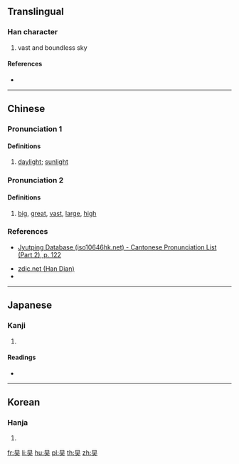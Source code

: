 ==Translingual==

===Han character===
{{Han char|rn=72|rad=日|as=03|sn=7|four=60430|canj=AK|ids=⿱日大}}

# vast and boundless sky

====References====
* {{Han ref|kx=0490.070|dkj=13753|dj=0851.080|hdz=21487.050|uh=65F2|ud=26098|bh=CAFB|bd=51963}}

----

==Chinese==
{{zh-forms}}

===Pronunciation 1===
{{zh-pron
|m=tái
|c=toi4
|mc=
|oc=
|ma=y
|cat=n
}}

====Definitions====
{{zh-hanzi}}

# {{lb|zh|obsolete}} [[daylight]]; [[sunlight]]

===Pronunciation 2===
{{zh-pron
|m=yǐng
|c=
|cat=a
}}
<!-- Unihan is probably wrong. yǐng comes from the Kangxi Dictionary -->

====Definitions====
{{zh-hanzi}}

# {{lb|zh|obsolete}} [[big]], [[great]], [[vast]], [[large]], [[high]]

===References===
* {{q|Cantonese}} [http://www.iso10646hk.net/jp/document/download.jsp Jyutping Database (iso10646hk.net) - Cantonese Pronunciation List (Part 2), p. 122]
* [http://www.zdic.net/z/1b/js/65F2.htm zdic.net (Han Dian)]
* {{R:twedu|C04785}}

----

==Japanese==

===Kanji===
{{ja-kanji|grade=|rs=日03}}

# {{defn|lang=ja|sort=日03}}

====Readings====
* {{ja-readings|on=[[たい]] (tai), [[だい]] (dai), [[えい]] (ei)|kun=[[ひかげ]] (hikage), [[おおきい]] (ookii)}}

----

==Korean==

===Hanja===
{{ko-hanja|hangeul=대|eumhun=|rv=dae|mr=tae|y=tay}}

# {{defn|lang=ko|sort=日03}}

[[fr:旲]]
[[li:旲]]
[[hu:旲]]
[[pl:旲]]
[[th:旲]]
[[zh:旲]]